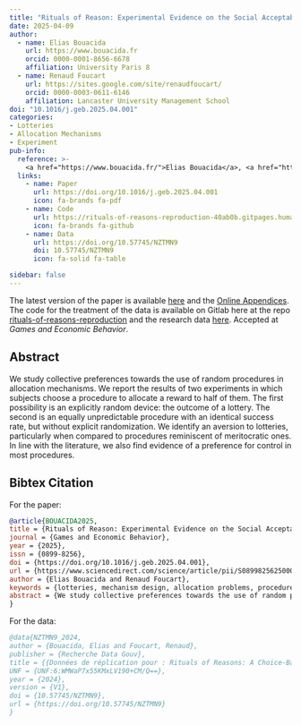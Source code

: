 ```yaml
---
title: "Rituals of Reason: Experimental Evidence on the Social Acceptability of Lotteries in Allocation Problems"
date: 2025-04-09
author:
  - name: Elias Bouacida
    url: https://www.bouacida.fr
    orcid: 0000-0001-8656-6678
    affiliation: University Paris 8
  - name: Renaud Foucart
    url: https://sites.google.com/site/renaudfoucart/
    orcid: 0000-0003-0611-6146
    affiliation: Lancaster University Management School
doi: "10.1016/j.geb.2025.04.001"
categories: 
- Lotteries
- Allocation Mechanisms
- Experiment
pub-info:
  reference: >-
    <a href="https://www.bouacida.fr/">Elias Bouacida</a>, <a href="https://sites.google.com/site/renaudfoucart/">Renaud Foucart</a>, "Rituals of Reason: Experimental Evidence on the Social Acceptability of Lotteries in Allocation Problems"
  links:
    - name: Paper
      url: https://doi.org/10.1016/j.geb.2025.04.001
      icon: fa-brands fa-pdf
    - name: Code
      url: https://rituals-of-reasons-reproduction-40ab0b.gitpages.huma-num.fr/Code/Experiment1_ACleaningData.html
      icon: fa-brands fa-github
    - name: Data
      url: https://doi.org/10.57745/NZTMN9
      doi: 10.57745/NZTMN9
      icon: fa-solid fa-table

sidebar: false    
---
```


The latest version of the paper is available [here](https://kwnsfk27.r.eu-west-1.awstrack.me/L0/https:%2F%2Fauthors.elsevier.com%2Fsd%2Farticle%2FS0899-8256%2825%2900047-8/1/010201961b99f268-1419271e-4823-49a9-8d9f-ab7effe66e74-000000/7mPb9cgSzrjOJ4rNloQi0ODvSr8=421) and the [Online Appendices](https://ars.els-cdn.com/content/image/1-s2.0-S0899825625000478-mmc1.pdf). 
The code for the treatment of the data is available on Gitlab here at the repo [rituals-of-reasons-reproduction](https://gitlab.huma-num.fr/ebouacida/rituals-of-reasons-reproduction) and the research data [here](https://doi.org/10.57745/NZTMN9).
Accepted at *Games and Economic Behavior*.

## Abstract

We study collective preferences towards the use of random procedures in allocation mechanisms. We report the results of two experiments in which subjects choose a procedure to allocate a reward to half of them. The first possibility is an explicitly random device: the outcome of a lottery. The second is an equally unpredictable procedure with an identical success rate, but without explicit randomization. We identify an aversion to lotteries, particularly when compared to procedures reminiscent of meritocratic ones. In line with the literature, we also find evidence of a preference for control in most procedures.



## Bibtex Citation

For the paper:

```bibtex
@article{BOUACIDA2025,
title = {Rituals of Reason: Experimental Evidence on the Social Acceptability of Lotteries in Allocation Problems},
journal = {Games and Economic Behavior},
year = {2025},
issn = {0899-8256},
doi = {https://doi.org/10.1016/j.geb.2025.04.001},
url = {https://www.sciencedirect.com/science/article/pii/S0899825625000478},
author = {Elias Bouacida and Renaud Foucart},
keywords = {lotteries, mechanism design, allocation problems, procedures, tie-breaking rule, social choice},
abstract = {We study collective preferences towards the use of random procedures in allocation mechanisms. We report the results of two experiments in which subjects choose a procedure to allocate a reward to half of them. The first possibility is an explicitly random device: the outcome of a lottery. The second is an equally unpredictable procedure with an identical success rate, but without explicit randomization. We identify an aversion to lotteries, particularly when compared to procedures reminiscent of meritocratic ones. In line with the literature, we also find evidence of a preference for control in most procedures.}
}
```

For the data:

```bibtex
@data{NZTMN9_2024,
author = {Bouacida, Elias and Foucart, Renaud},
publisher = {Recherche Data Gouv},
title = {{Données de réplication pour : Rituals of Reasons: A Choice-Based Approach to the Acceptability of Lotteries in Allocation Problems}},
UNF = {UNF:6:WMWaP7x55KMxLV190+CM/Q==},
year = {2024},
version = {V1},
doi = {10.57745/NZTMN9},
url = {https://doi.org/10.57745/NZTMN9}
}
```